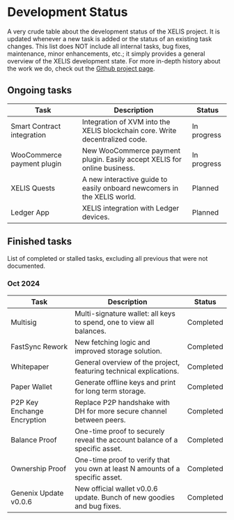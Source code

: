 # Development Status

A very crude table about the development status of the XELIS project.
It is updated whenever a new task is added or the status of an existing task changes.
This list does NOT include all internal tasks, bug fixes, maintenance, minor enhancements, etc.; 
it simply provides a general overview of the XELIS development state.
For more in-depth history about the work we do, check out the [Github project page](https://github.com/xelis-project).

## Ongoing tasks

| Task         | Description | Status       |
|--------------|-------------|--------------|
| Smart Contract integration | Integration of XVM into the XELIS blockchain core. Write decentralized code. | In progress  |
| WooCommerce payment plugin | New WooCommerce payment plugin. Easily accept XELIS for online business. | In progress |
| XELIS Quests | A new interactive guide to easily onboard newcomers in the XELIS world. | Planned |
| Ledger App | XELIS integration with Ledger devices. | Planned |

## Finished tasks

List of completed or stalled tasks, excluding all previous that were not documented.

### Oct 2024

| Task         | Description | Status       |
|--------------|-------------|--------------|
| Multisig | Multi-signature wallet: all keys to spend, one to view all balances. | Completed |
| FastSync Rework | New fetching logic and improved storage solution. | Completed |
| Whitepaper | General overview of the project, featuring technical explications. | Completed |
| Paper Wallet | Generate offline keys and print for long term storage. | Completed |
| P2P Key Enchange Encryption | Replace P2P handshake with DH for more secure channel between peers. | Completed |
| Balance Proof | One-time proof to securely reveal the account balance of a specific asset. | Completed |
| Ownership Proof | One-time proof to verify that you own at least N amounts of a specific asset. | Completed |
| Genenix Update v0.0.6 | New official wallet v0.0.6 update. Bunch of new goodies and bug fixes. | Completed |
